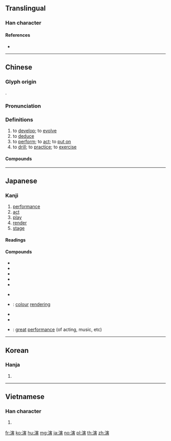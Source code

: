 {{character info/new}}
{{also|縯}}
==Translingual==

===Han character===
{{Han char|rn=85|rad=水|as=11|sn=14|four=33186|canj=EJMC,XEJMC|ids=⿰氵寅}}

====References====
* {{Han ref|kx=0645.230|dkj=18130|dj=1054.130|hdz=31730.030|uh=6F14|ud=28436|bh=BA74|bd=47732}}

----

==Chinese==
{{zh-forms}}

===Glyph origin===
{{Han etym}}
{{Han compound|水|alt1=氵|寅|ls=psc|c1=s|c2=p}}.

===Pronunciation===
{{zh-pron
|m=yǎn
|c=jin2,jin5
|h=pfs=yên
|md=iēng
|mn=ián
|w=2i
|mc=y
|oc=y
|ma=
|cat=v
}}

===Definitions===
{{zh-hanzi}}

# to [[develop]]; to [[evolve]]
# to [[deduce]]
# to [[perform]]; to [[act]]; to [[put on]]
# to [[drill]]; to [[practice]]; to [[exercise]]

====Compounds====
{{zh-der|上演|扮演|演變|演播|演播室|演唱|演唱會|演出|演出本|演出單位|演出地點|演出者|演歌|演化|演化支|演活|演技|演講|演講家|演進|演劇|演練|演示|演說|演說術|演說者|演算|演替|演武|演習|演戲|演義|演藝|演繹|演繹法|演義界|演義圈|演義人員|演員|演員陣容|演奏|演奏家|演奏者|表演|導演|開演|講演|主演|飾演|重演|軍演|義演|公演|出演|排演|推演|會演|合演|預演|首演|三國演義|串演|臨時演員|露演|路演}}

----

==Japanese==

===Kanji===
{{ja-kanji|grade=5|rs=水11}}

# [[performance]]
# [[act]]
# [[play]]
# [[render]]
# [[stage]]

====Readings====
{{ja-readings|goon=[[えん]] (en)|kanon=[[えん]] (en)|kun=[[のべる]] (noberu)}}

====Compounds====
{{der-top|Compounds}}
* {{ja-r|演繹|えんえき}}
* {{ja-r|演技|えんぎ}}
* {{ja-r|演劇|えんげき}}
* {{ja-r|演算|えんざん}}
* {{ja-r|演習|えんしゅう}}
{{der-mid}}
* {{ja-r|演出|えんしゅつ}}
* {{ja-r|演色|えんしょく}}: [[colour]] [[rendering]]
* {{ja-r|演説|えんぜつ}}
* {{ja-r|演奏|えんそう}}
* {{ja-r|名演|めいえん}}: [[great]] [[performance]] (of acting, music, etc)
{{der-bottom}}

----

==Korean==

===Hanja===
{{ko-hanja|hangeul=연|eumhun=|rv=yeon|mr=yŏn|y=yen}}

# {{defn|lang=ko|sort=水11}}

----

==Vietnamese==

===Han character===
{{vi-readings|rs=水11| hanviet = [[diễn]], [[dăn]], [[dạn]], [[giỡn]], [[rởn]], [[dán]], [[dợn]], [[gián]]}}

# {{defn|lang=vi|sort=水11}}

[[fr:演]]
[[ko:演]]
[[hu:演]]
[[mg:演]]
[[ja:演]]
[[no:演]]
[[pl:演]]
[[th:演]]
[[zh:演]]